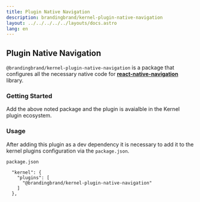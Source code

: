 ```yaml
---
title: Plugin Native Navigation
description: brandingbrand/kernel-plugin-native-navigation
layout: ../../../../../layouts/docs.astro
lang: en
---
```



## Plugin Native Navigation

`@brandingbrand/kernel-plugin-native-navigation` is a package that configures all the necessary native code for [**react-native-navigation**](https://github.com/wix/react-native-navigation) library.

### Getting Started

<div class="flex w-full my-6">
  <CodeCopy args="yarn add -D @brandingbrand/kernel-plugin-native-navigation && yarn add react-native-navigation@^7.31.1" />
</div>

Add the above noted package and the plugin is avaialble in the Kernel plugin ecosystem.

### Usage

After adding this plugin as a dev dependency it is necessary to add it to the kernel plugins configuration via the `package.json`.

`package.json`

```
  "kernel": {
    "plugins": [
      "@brandingbrand/kernel-plugin-native-navigation"
    ]
  },
```

